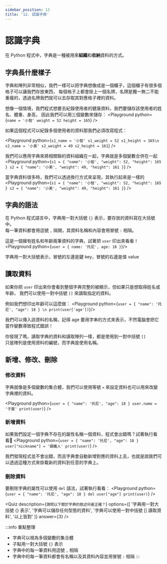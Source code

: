 ```yaml
---
sidebar_position: 12
title: '12. 認識字典'
---
```


# 認識字典
在 Python 程式中，字典是一種被用來**組織**和**收納**資料的方式。

## 字典長什麼樣子
字典和陣列非常相似，我們一樣可以把字典想像成是一個櫃子，這個櫃子有很多個格子可以讓我們存放東西，
每個格子上都會掛上一個名牌，名牌是獨一無二不能重複的，透過名牌我們就可以去存取其對應格子裡的資料。

想像一個情境，我們程式想要去紀錄使用者的健康資料，我們要儲存該使用者的姓名、體重、身高，
因此我們可以用三個變數來儲存：
<Playground python={`
name = '小智'
weight = 52
height = 165
`} />

如果這個程式可以紀錄多個使用者的資料那我們必須改寫程式：

<Playground python={`
s1_name = '小智'
s1_weight = 52
s1_height = 165\n
s2_name = '小美'
s2_weight = 49
s2_height = 161
`} />

我們可以應用字典來將相關聯的資料組織在一起，字典就是多個變數合併在一起
<Playground python={`
s1 = { "name": '小智', "weight": 52, "height": 165 }
s2 = { "name": '小美', "weight": 49, "height": 161 }
`} />

當字典資料很多時，我們可以透過換行方式來呈現，其執行起來是一樣的
<Playground python={`
s1 = {
  "name": '小智',
  "weight": 52,
  "height": 165
}
s2 = {
  "name": '小美',
  "weight": 49,
  "height": 161
}
`} />

## 字典的語法
在 Python 程式語言中，字典用一對大括號 `{}` 表示，要存放的資料寫在大括號中。<br/>
每一筆資料都會用逗號 `,` 隔開，其資料名稱和內容會用冒號 `:` 相隔。

這是一個擁有姓名和年齡兩筆資料的字典，試著把 `user` 印出來看看！
<Playground python={`
user = { name: '托尼', age: 18 }
`}/>

字典用一對大括號表示，冒號的左邊是鍵 key，冒號的右邊是值 value

## 讀取資料
如果你把 `user` 印出來你會看到整個字典完整的被顯示，但如果只是想取得姓名或年齡，
我們可以使用一對中括號 `[]` 來讀取指定的資料。

例如我們想印出年齡可以這麼做：
<Playground python={`
user = { "name": '托尼', "age": 18 } \n
print(user['age'])
`}/>

我們可以傳入該資料的名稱，記得 age 要用字串的方式來表示，不然電腦會把它當作變數導致程式錯誤！

你發現了嗎，讀取字典的資料和讀取陣列一樣，都是使用到一對中括號 `[]` <br/>
只是陣列是使用資料的編號，而字典是使用名稱。

## 新增、修改、刪除

### 修改資料
字典就像是多個變數的集合體，我們可以使用等號 `=` 來設定資料也可以用來改變字典裡的資料。

<Playground python={`
user = { "name": '托尼', "age": 18 }
user.name = '子嘉'
print(user)
`} />

### 新增資料
如果我們設定一個字典不存在的屬性名稱一個資料，程式會出錯嗎？試著執行看看
<Playground python={`
user = { "name": '托尼', "age": 18 }
user["nickname"] = '鋼鐵人'
print(user)
`} />

我們發現程式並不會出錯，而且字典會自動新增對應的資料上去，也就是說我們可以透過這種方式來掛載新的資料到任意的字典上。

### 刪除資料
要刪除字典的屬性可以使用 `del` 語法，試著執行看看：
<Playground python={`
user = { "name": '托尼', "age": 18 }
del user["age"]
print(user)
`} />

<Quiz
    description={`請問以下關於字典的敘述何者正確？`}
    options={[
        '字典用一對大括號 {} 表示',
        '字典可以儲存任何型態的資料',
        '字典可以使用一對中括號 [] 讀取資料',
        '以上皆對'
    ]}
  answer={3}
/>

:::info 重點整理
* 字典可以視為多個變數的集合體
* 子點用一對大括號 `{}` 表示
* 字典中的每一筆資料用逗號 `,` 相隔
* 字典中的每一筆資料都會有名稱以及其資料內容並用冒號 `:` 相隔
:::